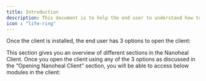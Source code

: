 ---
title: Introduction
description: This document is to help the end user to understand how to use the Nanoheal client, Once the client is installed on the end user machine, this document can be used to refer and understand how to use the client. The document is broadly classified into three sections,
icon : "life-ring" 
---


<Card title="Opening Nanoheal Client" icon="square-1" href="https://nano.mintlify.app/api-reference/notif">

   Once the client is installed, the end user has 3 options to open the client:
  </Card>
  
  <Card title="Client UI and Different Sections" icon="square-2" href="https://nano.mintlify.app/api-reference/course">

  This section gives you an overview of different sections in the Nanoheal Client. Once you open the
client using any of the 3 options as discussed in the “Opening Nanoheal Client” section, you 
will be able to access below modules in the client:
  </Card>